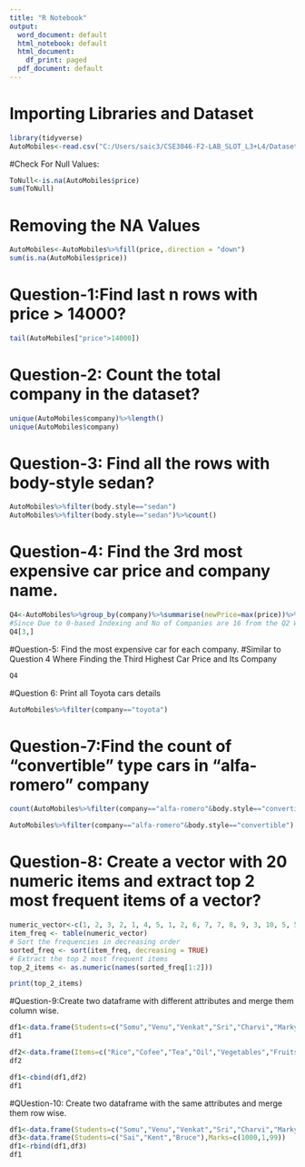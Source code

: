 ```yaml
---
title: "R Notebook"
output:
  word_document: default
  html_notebook: default
  html_document:
    df_print: paged
  pdf_document: default
---
```


# Importing Libraries and Dataset

```r
library(tidyverse)
AutoMobiles<-read.csv("C:/Users/saic3/CSE3046-F2-LAB_SLOT_L3+L4/Datasets/Automobile.csv")
```
#Check For Null Values:
```r
ToNull<-is.na(AutoMobiles$price)
sum(ToNull)
```
# Removing the NA Values
```r
AutoMobiles<-AutoMobiles%>%fill(price,.direction = "down")
sum(is.na(AutoMobiles$price))
```
# Question-1:Find last n rows with price > 14000? 
```r
tail(AutoMobiles["price">14000])
```
# Question-2: Count the total company in the dataset?
```r
unique(AutoMobiles$company)%>%length()
unique(AutoMobiles$company)

```
# Question-3: Find all the rows with body-style sedan? 
```r
AutoMobiles%>%filter(body.style=="sedan")
AutoMobiles%>%filter(body.style=="sedan")%>%count()
```
# Question-4: Find the 3rd most expensive car price and company name. 
```r
Q4<-AutoMobiles%>%group_by(company)%>%summarise(newPrice=max(price))%>%arrange(desc(newPrice))
#Since Due to 0-based Indexing and No of Companies are 16 from the Q2 We Use 16-2 as Index
Q4[3,]
```
#Question-5: Find the most expensive car for each company. 
#Similar to Question 4 Where Finding the Third Highest Car Price and Its Company
```r
Q4
```
#Question 6: Print all Toyota cars details

```r
AutoMobiles%>%filter(company=="toyota")
```
# Question-7:Find the count of “convertible” type cars in “alfa-romero” company
```r
count(AutoMobiles%>%filter(company=="alfa-romero"&body.style=="convertible"))
```
```r
AutoMobiles%>%filter(company=="alfa-romero"&body.style=="convertible")
```
# Question-8: Create a vector with 20 numeric items and extract top 2 most frequent items of a vector? 
```r
numeric_vector<-c(1, 2, 3, 2, 1, 4, 5, 1, 2, 6, 7, 7, 8, 9, 3, 10, 5, 5, 2, 1)
item_freq <- table(numeric_vector)
# Sort the frequencies in decreasing order
sorted_freq <- sort(item_freq, decreasing = TRUE)
# Extract the top 2 most frequent items
top_2_items <- as.numeric(names(sorted_freq[1:2]))

print(top_2_items)
```
#Question-9:Create two dataframe with different attributes and merge them column wise. 
```r
df1<-data.frame(Students=c("Somu","Venu","Venkat","Sri","Charvi","Marky","Duplex"),Marks=c(10,100,49,40,15,21,95))
df1
```
```r
df2<-data.frame(Items=c("Rice","Cofee","Tea","Oil","Vegetables","Fruits","Ghee"),Prices=c(12,80,29,87,2,13,16))
df2
```
```r
df1<-cbind(df1,df2)
df1
```

#QUestion-10: Create two dataframe with the same attributes and merge them row wise. 
```r
df1<-data.frame(Students=c("Somu","Venu","Venkat","Sri","Charvi","Marky","Duplex"),Marks=c(10,100,49,40,15,21,95))
df3<-data.frame(Students=c("Sai","Kent","Bruce"),Marks=c(1000,1,99))
df1<-rbind(df1,df3)
df1

```

